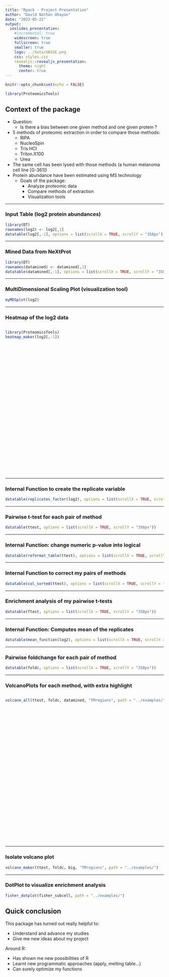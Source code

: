 ```yaml
---
title: "Rpack - Project Presentation"
author: "David Nathan Ohayon"
date: "2023-05-22"
output: 
  ioslides_presentation:
    #incremental: true
    widescreen: true
    fullscreen: true
    smaller: true
    logo: ../data/UNIGE.png
    css: styles.css
    revealjs::revealjs_presentation:
      theme: night
      center: true
---
```


```r
knitr::opts_chunk$set(echo = FALSE)
```

```r
library(ProteomicsTools)
```


## Context of the package {.flexbox .vcenter}

- Question:
  - Is there a bias between one given method and one given protein ?
- 5 methods of proteomic extraction in order to compare those methods:
  - RIPA
  - NucleoSpin
  - Tris.HCl
  - Triton.X100
  - Urea
- The same cell has been lysed with those methods (a human melanoma cell line [G-361])
- Protein abundance have been estimated using MS technology
  - Goals of the package:
    - Analyze proteomic data
    - Compare methods of extraction
    - Visualization tools

--- 

### Input Table (log2 protein abundances)

```r
library(DT)
rownames(log2) <- log2[,1]
datatable(log2[,-1], options = list(scrollX = TRUE, scrollY = "350px"))
```
  
---

### Mined Data from NeXtProt

```r
library(DT)
rownames(datamined) <- datamined[,1]
datatable(datamined[,-1], options = list(scrollX = TRUE, scrollY = "350px"))
```

---

### MultiDimensional Scaling Plot (visualization tool)

```r
myMDSplot(log2)
```


---

### Heatmap of the log2 data
<div style="height: 470px; overflow: scroll;">
```r
library(ProteomicsTools)
heatmap_maker(log2[,-1])
```
</div>

---

### Internal Function to create the replicate variable

```r
datatable(replicates_factor(log2), options = list(scrollX = TRUE, scrollY = "350px"))
```

---

### Pairwise t-test for each pair of method

```r
datatable(ttest, options = list(scrollX = TRUE, scrollY = "350px"))
```

---

### Internal Function: change numeric p-value into logical 

```r
datatable(reformat_table(ttest), options = list(scrollX = TRUE, scrollY = "350px"))
```

---

### Internal Function to correct my pairs of methods

```r
datatable(col_sorted(ttest), options = list(scrollX = TRUE, scrollY = "350px"))
```

---

### Enrichment analysis of my pairwise t-tests 

```r
datatable(ftest, options = list(scrollX = TRUE, scrollY = "350px"))
```

---

### Internal Function: Computes mean of the replicates 

```r
datatable(mean_function(log2), options = list(scrollX = TRUE, scrollY = "350px"))
```

---

### Pairwise foldchange for each pair of method

```r
datatable(foldc, options = list(scrollX = TRUE, scrollY = "350px"))
```

---

### VolcanoPlots for each method, with extra highlight 
<div style="height: 470px; overflow: scroll;">
```r
volcano_all(ttest, foldc, datamined, "TMregions", path = "../examples/")

```
</div>

---

### Isolate volcano plot

```r
volcano_maker(ttest, foldc, big, "TMregions", path = "../examples/")
```

---

### DotPlot to visualize enrichment analysis

```r
fisher_dotplot(fisher_subcell, path = "../examples/")
```


## Quick conclusion

This package has turned out really helpful to:

- Understand and advance my studies
- Give me new ideas about my project 

Around R:

- Has shown me new possibilities of R
- Learnt new programmatic approaches (apply, melting table...)
- Can surely optimize my functions

